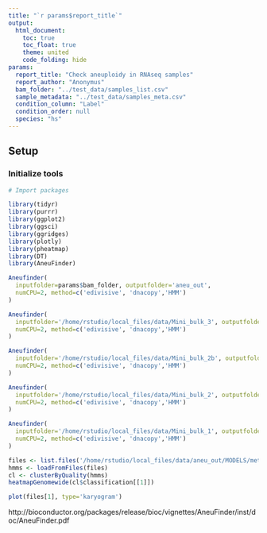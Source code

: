 ```yaml
---
title: "`r params$report_title`"
output:
  html_document:
    toc: true
    toc_float: true
    theme: united
    code_folding: hide
params:
  report_title: "Check aneuploidy in RNAseq samples"
  report_author: "Anonymus"
  bam_folder: "../test_data/samples_list.csv"
  sample_metadata: "../test_data/samples_meta.csv"
  condition_column: "Label"
  condition_order: null
  species: "hs"
---
```


## Setup

### Initialize tools

```r
# Import packages

library(tidyr)
library(purrr)
library(ggplot2)
library(ggsci)
library(ggridges)
library(plotly)
library(pheatmap)
library(DT)
library(AneuFinder)
```

```r
Aneufinder(
  inputfolder=params$bam_folder, outputfolder='aneu_out',
  numCPU=2, method=c('edivisive', 'dnacopy','HMM')
)
```

```r
Aneufinder(
  inputfolder='/home/rstudio/local_files/data/Mini_bulk_3', outputfolder='aneu_out',
  numCPU=2, method=c('edivisive', 'dnacopy','HMM')
)
```

```r
Aneufinder(
  inputfolder='/home/rstudio/local_files/data/Mini_bulk_2b', outputfolder='aneu2b_out',
  numCPU=2, method=c('edivisive', 'dnacopy','HMM')
)
```

```r
Aneufinder(
  inputfolder='/home/rstudio/local_files/data/Mini_bulk_2', outputfolder='aneu2_out',
  numCPU=2, method=c('edivisive', 'dnacopy','HMM')
)
```

```r
Aneufinder(
  inputfolder='/home/rstudio/local_files/data/Mini_bulk_1', outputfolder='aneu1_out',
  numCPU=2, method=c('edivisive', 'dnacopy','HMM')
)
```

```r
files <- list.files('/home/rstudio/local_files/data/aneu_out/MODELS/method-edivisive', full.names=TRUE)
hmms <- loadFromFiles(files)
cl <- clusterByQuality(hmms)
heatmapGenomewide(cl$classification[[1]])
```

```r
plot(files[1], type='karyogram')
```

http://bioconductor.org/packages/release/bioc/vignettes/AneuFinder/inst/doc/AneuFinder.pdf

```r

```

